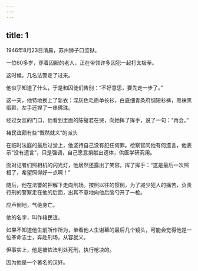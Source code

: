 ```yaml
---
---
---
```

title: 1
---



1946年8月23日清晨，苏州狮子口监狱。

一位60多岁，穿着囚服的老人，正在带领许多囚犯一起打太极拳。

这时候，几名法警走了过来。

他似乎知道了什么，于是和囚徒们告别：“不好意思，要先走一步了。”

这一天，他特地换上了新衣：深灰色毛质单长衫，白底细青条府绸短衫裤，黑袜黑缎鞋，左手还捏了一串佛珠。

经过女监的门口，他看到里面的陈璧君在哭，向她挥了挥手，说了一句：“再会。”

褚民谊颇有些“慨然就义”的派头



在临时法庭的最后过堂上，他坚持自己没有犯任何罪。检察官问他有何遗言，他表示“没有遗言”，只是强调，自己愿意捐献出遗体，供医学研究用。

面对记者们照相机的闪光灯，他居然还露出了笑容，挥了挥手：“这是最后一次照相了，希望照得好一点啊！”

随后，他在法警的押解下走向刑场。按照以往的惯例，为了减少犯人的痛苦，负责行刑的警察走在他的后面，出其不意地向他后脑勺开了一枪。

应声倒地，气绝身亡。

他的名字，叫作褚民谊。

如果不知道他生前所作所为，单看他人生谢幕的最后几个镜头，可能会觉得他是一位革命志士，奔赴刑场，从容就义。

但事实上，他是被依法判处死刑，执行枪决的。

因为他是一个著名的汉奸。